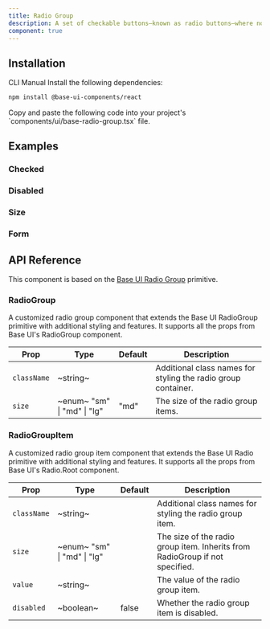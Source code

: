 ```yaml
---
title: Radio Group
description: A set of checkable buttons—known as radio buttons—where no more than one of the buttons can be checked at a time.
component: true
---
```


<ExamplePreview path="base-radio-group/default" />

## Installation

<Tabs defaultValue="cli">

<TabsList>
  <TabsTrigger value="cli">CLI</TabsTrigger>
  <TabsTrigger value="manual">Manual</TabsTrigger>
</TabsList>

<TabsContent value="cli">
  <CliCommands name="radio-group" />
</TabsContent>

<TabsContent value="manual">    
<Steps>

<Step>
Install the following dependencies:

```bash
npm install @base-ui-components/react
```

</Step>

<Step>
Copy and paste the following code into your project's `components/ui/base-radio-group.tsx` file.

<ComponentPreview name="base-radio-group" />

</Step>

</Steps>

</TabsContent>

</Tabs>

## Examples

### Checked

<ExamplePreview path="base-radio-group/checked" />

### Disabled

<ExamplePreview path="base-radio-group/disabled" />

### Size

<ExamplePreview path="base-radio-group/size" />

### Form

<ExamplePreview path="base-radio-group/form" />

## API Reference

This component is based on the [Base UI Radio Group](https://base-ui.com/react/components/radio-group) primitive.

### RadioGroup

A customized radio group component that extends the Base UI RadioGroup primitive with additional styling and features. It supports all the props from Base UI's RadioGroup component.

| **Prop**    | **Type**                                                 | **Default** | **Description**                                               |
| ----------- | -------------------------------------------------------- | ----------- | ------------------------------------------------------------- |
| `className` | ~string~                                                 | <Na/>       | Additional class names for styling the radio group container. |
| `size`      | ~enum~ <PopoverInfo> "sm" \| "md" \| "lg" </PopoverInfo> | "md"        | The size of the radio group items.                            |

### RadioGroupItem

A customized radio group item component that extends the Base UI Radio primitive with additional styling and features. It supports all the props from Base UI's Radio.Root component.

| **Prop**    | **Type**                                                 | **Default** | **Description**                                                              |
| ----------- | -------------------------------------------------------- | ----------- | ---------------------------------------------------------------------------- |
| `className` | ~string~                                                 | <Na/>       | Additional class names for styling the radio group item.                     |
| `size`      | ~enum~ <PopoverInfo> "sm" \| "md" \| "lg" </PopoverInfo> | <Na/>       | The size of the radio group item. Inherits from RadioGroup if not specified. |
| `value`     | ~string~                                                 | <Na/>       | The value of the radio group item.                                           |
| `disabled`  | ~boolean~                                                | false       | Whether the radio group item is disabled.                                    |
